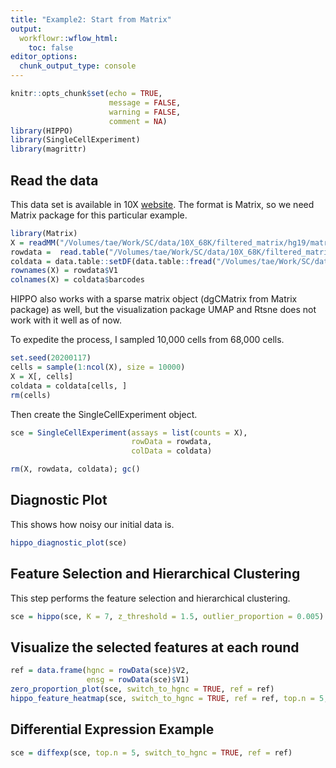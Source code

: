 ```yaml
---
title: "Example2: Start from Matrix"
output:
  workflowr::wflow_html:
    toc: false
editor_options:
  chunk_output_type: console
---
```

```r
knitr::opts_chunk$set(echo = TRUE,
                      message = FALSE,
                      warning = FALSE,
                      comment = NA)
library(HIPPO)
library(SingleCellExperiment)
library(magrittr)
```

## Read the data

This data set is available in 10X [website](https://support.10xgenomics.com/single-cell-gene-expression/datasets/1.1.0/fresh_68k_pbmc_donor_a). The format is Matrix, so we need Matrix package for this particular example.

```r
library(Matrix)
X = readMM("/Volumes/tae/Work/SC/data/10X_68K/filtered_matrix/hg19/matrix.mtx")
rowdata =  read.table("/Volumes/tae/Work/SC/data/10X_68K/filtered_matrix/hg19/genes.tsv") # this shows both ENSG IDs and HGNC symbols
coldata = data.table::setDF(data.table::fread("/Volumes/tae/Work/SC/data/10X_68K/filtered_matrix/hg19/barocdes_annotation.tsv")) # this shows barcode information
rownames(X) = rowdata$V1
colnames(X) = coldata$barcodes
```

HIPPO also works with a sparse matrix object (dgCMatrix from Matrix package) as well, but the visualization package UMAP and Rtsne does not work with it well as of now. 

To expedite the process, I sampled 10,000 cells from 68,000 cells.

```r
set.seed(20200117)
cells = sample(1:ncol(X), size = 10000)
X = X[, cells]
coldata = coldata[cells, ]
rm(cells)
```

Then create the SingleCellExperiment object.

```r
sce = SingleCellExperiment(assays = list(counts = X),
                           rowData = rowdata,
                           colData = coldata)
```

```r
rm(X, rowdata, coldata); gc()
```

## Diagnostic Plot

This shows how noisy our initial data is.

```r
hippo_diagnostic_plot(sce)
```

## Feature Selection and Hierarchical Clustering

This step performs the feature selection and hierarchical clustering.

```r
sce = hippo(sce, K = 7, z_threshold = 1.5, outlier_proportion = 0.005)
```

## Visualize the selected features at each round

```r
ref = data.frame(hgnc = rowData(sce)$V2,
                 ensg = rowData(sce)$V1)
zero_proportion_plot(sce, switch_to_hgnc = TRUE, ref = ref)
hippo_feature_heatmap(sce, switch_to_hgnc = TRUE, ref = ref, top.n = 5, kk=4)
```

## Differential Expression Example

```r
sce = diffexp(sce, top.n = 5, switch_to_hgnc = TRUE, ref = ref)
```


